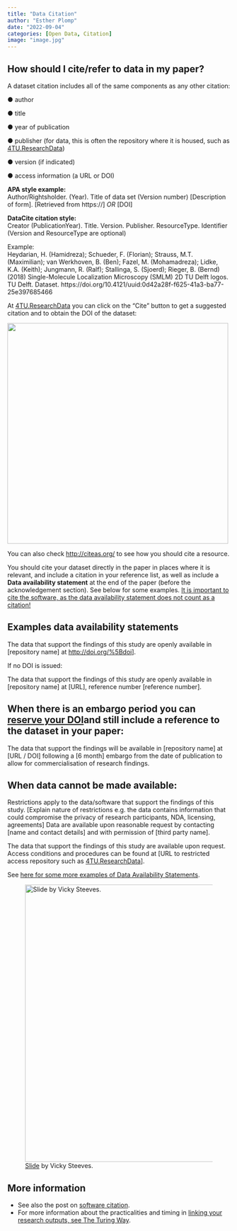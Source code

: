 ```yaml
---
title: "Data Citation"
author: "Esther Plomp"
date: "2022-09-04"
categories: [Open Data, Citation]
image: "image.jpg"
---
```


## How should I cite/refer to data in my paper?

A dataset citation includes all of the same components as any other citation:

● author

● title

● year of publication

● publisher (for data, this is often the repository where it is housed, such as [4TU.ResearchData](https://researchdata.4tu.nl/en/))

● version (if indicated)

● access information (a URL or DOI)

::: callout-note
**APA style example:**\
Author/Rightsholder. (Year). Title of data set (Version number) \[Description of form\]. \[Retrieved from https://\] *OR* \[DOI\]

**DataCite citation style:\
**Creator (PublicationYear). Title. Version. Publisher. ResourceType. Identifier (Version and ResourceType are optional)

Example:\
Heydarian, H. (Hamidreza); Schueder, F. (Florian); Strauss, M.T. (Maximilian); van Werkhoven, B. (Ben); Fazel, M. (Mohamadreza); Lidke, K.A. (Keith); Jungmann, R. (Ralf); Stallinga, S. (Sjoerd); Rieger, B. (Bernd) (2018) Single-Molecule Localization Microscopy (SMLM) 2D TU Delft logos. TU Delft. Dataset. https://doi.org/10.4121/uuid:0d42a28f-f625-41a3-ba77-25e397685466
:::

At [4TU.ResearchData](https://researchdata.4tu.nl/en/) you can click on the "Cite" button to get a suggested citation and to obtain the DOI of the dataset:

![](images/paste-A17BCDA3.png){width="499"}

You can also check <http://citeas.org/> to see how you should cite a resource.

You should cite your dataset directly in the paper in places where it is relevant, and include a citation in your reference list, as well as include a **Data availability statement** at the end of the paper (before the acknowledgement section). See below for some examples. [It is important to cite the software, as the data availability statement does not count as a citation!]{.underline}

::: callout-note
# Examples data availability statements

The data that support the findings of this study are openly available in \[repository name\] at <http://doi.org/%5Bdoi>\].\

If no DOI is issued:

The data that support the findings of this study are openly available in \[repository name\] at \[URL\], reference number \[reference number\].

## When there is an **embargo** period you can [reserve your DOI](https://surfdrive.surf.nl/files/index.php/s/NmfhUd73BgaQfVW/download)and still include a reference to the dataset in your paper:

The data that support the findings will be available in \[repository name\] at \[URL / DOI\] following a \[6 month\] embargo from the date of publication to allow for commercialisation of research findings.

## When data cannot be made available:

Restrictions apply to the data/software that support the findings of this study. \[Explain nature of restrictions e.g. the data contains information that could compromise the privacy of research participants, NDA, licensing, agreements\] Data are available upon reasonable request by contacting \[name and contact details\] and with permission of \[third party name\].

The data that support the findings of this study are available upon request. Access conditions and procedures can be found at \[URL to restricted access repository such as [4TU.ResearchData](https://researchdata.4tu.nl/en/)\].

See [here for some more examples of Data Availability Statements](https://www.library.manchester.ac.uk/using-the-library/staff/research/research-data-management/sharing/data-access-statements/).
:::

![[Slide](https://nyu-dataservices.github.io/Intro-RDM/index.html#/23) by Vicky Steeves.](images/paste-6825A73F.png){width="627"}

## More information

-   See also the post on [software citation](https://estherplomp.github.io/TNW-OS-support/posts/software-citation/).
-   For more information about the practicalities and timing in [linking your research outputs, see The Turing Way](https://the-turing-way.netlify.app/communication/citable/citable-linking.html).
